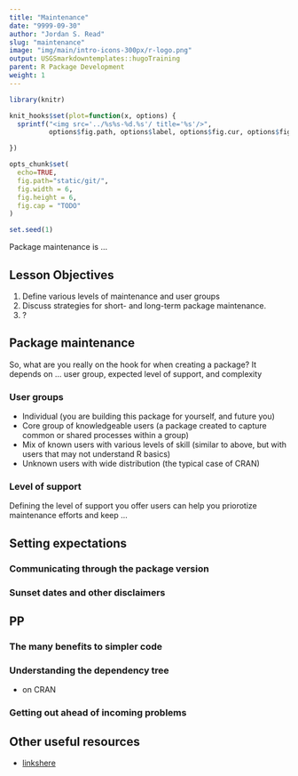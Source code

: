 ```yaml
---
title: "Maintenance"
date: "9999-09-30"
author: "Jordan S. Read"
slug: "maintenance"
image: "img/main/intro-icons-300px/r-logo.png"
output: USGSmarkdowntemplates::hugoTraining
parent: R Package Development
weight: 1
---
```


```r
library(knitr)

knit_hooks$set(plot=function(x, options) {
  sprintf("<img src='../%s%s-%d.%s'/ title='%s'/>", 
          options$fig.path, options$label, options$fig.cur, options$fig.ext, options$fig.cap)

})

opts_chunk$set(
  echo=TRUE,
  fig.path="static/git/",
  fig.width = 6,
  fig.height = 6,
  fig.cap = "TODO"
)

set.seed(1)
```

Package maintenance is ...

## Lesson Objectives

1. Define various levels of maintenance and user groups
2. Discuss strategies for short- and long-term package maintenance.
3. ?

## Package maintenance

So, what are you really on the hook for when creating a package? It depends on ... user group, expected level of support, and complexity

### User groups

* Individual (you are building this package for yourself, and future you)
* Core group of knowledgeable users (a package created to capture common or shared processes within a group)
* Mix of known users with various levels of skill (similar to above, but with users that may not understand R basics)
* Unknown users with wide distribution (the typical case of CRAN)

### Level of support

Defining the level of support you offer users can help you priorotize maintenance efforts and keep ...


## Setting expectations 

### Communicating through the package version

### Sunset dates and other disclaimers



## PP

### The many benefits to simpler code

### Understanding the dependency tree

* on CRAN

### Getting out ahead of incoming problems

## Other useful resources

- [linkshere](http://google.com)

